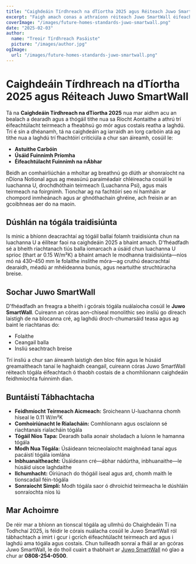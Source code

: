 ```yaml
---
title: "Caighdeáin Tírdhreach na dTíortha 2025 agus Réiteach Juwo SmartWall"
excerpt: "Faigh amach conas a athraíonn réiteach Juwo SmartWall éifeachtúlacht teirmeach agus caighdeáin tógála do thírdhreach na dtiortha sa todhchaí."
coverImage: "/images/future-homes-standards-juwo-smartwall.png"
date: "2025-02-03"
author:
  name: "Treoir Tírdhreach Pasáiste"
  picture: "/images/author.jpg"
ogImage:
  url: "/images/future-homes-standards-juwo-smartwall.png"
---
```


# Caighdeáin Tírdhreach na dTíortha 2025 agus Réiteach Juwo SmartWall

Tá na **Caighdeáin Tírdhreach na dTíortha 2025** nua mar aidhm acu an bealach a dearadh agus a thógáil tithe nua sa Ríocht Aontaithe a athrú trí éifeachtúlacht teirmeach a fheabhsú go mór agus costais reatha a laghdú. Trí é sin a dhéanamh, tá na caighdeáin ag iarraidh an lorg carbóin atá ag tithe nua a laghdú trí fhachtóirí criticiúla a chur san áireamh, cosúil le:

- **Astuithe Carbóin**
- **Úsáid Fuinnimh Príomha**
- **Éifeachtúlacht Fuinnimh na nÁbhar**

Beidh an comhairliúchán a mholtar ag breathnú go dlúth ar shonraíocht na nDíona Notional agus ag measúnú paraiméadair chléireacha cosúil le luachanna U, drochdhóthain teirmeach (Luachanna Psi), agus mais teirmeach na foirgnimh. Tionchar ag na fachtóirí seo ní hamháin ar chompord inmheánach agus ar ghnóthachain ghréine, ach freisin ar an gcoibhneas aer do na maoin.

## Dúshlán na tógála traidisiúnta

Is minic a bhíonn deacrachtaí ag tógáil ballaí folamh traidisiúnta chun na luachanna U a éilítear faoi na caighdeáin 2025 a bhaint amach. D'fhéadfadh sé a bheith riachtanach tiús balla iomarcach a úsáid chun luachanna U sprioc (thart ar 0.15 W/m²K) a bhaint amach le modhanna traidisiúnta—níos mó ná 430–450 mm le folaithe inslithe móra—ag cruthú deacrachtaí dearaidh, méadú ar mhéideanna bunús, agus neartuithe struchtúracha breise.

## Sochar Juwo SmartWall

D'fhéadfadh an freagra a bheith i gcórais tógála nuálaíocha cosúil le **Juwo SmartWall**. Cuireann an córas aon-chiseal monolithic seo insliú go díreach laistigh de na blocanna cré, ag laghdú droch-chumarsáid teasa agus ag baint le riachtanas do:

- Folaithe
- Ceangail balla
- Insliú seachtrach breise

Trí insliú a chur san áireamh laistigh den bloc féin agus le húsáid greamaitheach tanaí le haghaidh ceangail, cuireann córas Juwo SmartWall réiteach tógála éifeachtach ó thaobh costais de a chomhlíonann caighdeáin feidhmíochta fuinnimh dian.

## Buntáistí Tábhachtacha

- **Feidhmíocht Teirmeach Aicmeach:** Sroicheann U-luachanna chomh híseal le 0.11 W/m²K
- **Comhoiriúnacht le Rialacháin:** Comhlíonann agus osclaíonn sé riachtanais rialacháin tógála
- **Tógáil Níos Tapa:** Dearadh balla aonair sholadach a luíonn le hamanna tógála
- **Modh Nua Tógála:** Úsáideann teicneolaíocht maighnéad tanaí agus pacáistí tógála iomlána
- **Inbhuanaitheacht:** Úsáideann cré—ábhar nádúrtha, inbhuanaithe—le húsáid uisce laghdaithe
- **Ilchumhacht:** Oiriúnach do thógáil íseal agus ard, chomh maith le tionscadail féin-tógála
- **Sonraíocht Simplí:** Modh tógála saor ó dhroichid teirmeacha le dúshláin sonraíochta níos lú

## Mar Achoimre

De réir mar a bhíonn an tionscal tógála ag ullmhú do Chaighdeáin Tí na Todhchaí 2025, is féidir le córais nuálacha cosúil le Juwo SmartWall ról tábhachtach a imirt i gcur i gcrích éifeachtúlacht teirmeach ard agus i laghdú ama tógála agus costais. Chun tuilleadh sonraí a fháil ar an gcóras Juwo SmartWall, le do thoil cuairt a thabhairt ar [Juwo SmartWall](http://www.Juwo-SmartWall.co.uk) nó glao a chur ar **0808-254-0500**.